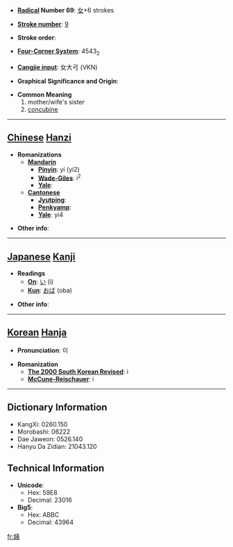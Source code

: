 * '''[[Wiktionary:Chinese radical index| Radical]] Number 69''': [[Wiktionary:Chinese radical index 女|女]]+6 strokes

* '''[[Wiktionary:Chinese total strokes index|Stroke number]]''': [[Wiktionary:Chinese total strokes index 9|9]]

* '''Stroke order''': 

* '''[[Wiktionary:Chinese four corner index|Four-Corner System]]''': 4543<sub>2</sub>

* '''[[Wiktionary:Chinese Cangjie index|Cangjie input]]''': 女大弓 (VKN)

* '''Graphical Significance and Origin''': 

* '''Common Meaning'''
*#mother/wife's sister
*# [[concubine]]


----

== [[Chinese]] [[Hanzi]] ==

* '''Romanizations'''
** '''[[Mandarin]]'''
*** '''[[Pinyin]]''': yí (yi2)
*** '''[[Wade-Giles]]''': i<sup>2</sup>
*** '''[[Yale]]''': 
** '''[[Cantonese]]'''
*** '''[[Jyutping]]''':
*** '''[[Penkyamp]]''': 
*** '''[[Yale]]''': yi4

* '''Other info''': 

----

== [[Japanese]] [[Kanji]] ==

* '''Readings'''
** '''[[On]]''': [[い]] (i)
** '''[[Kun]]''': [[おば]] (oba)

* '''Other info''':  

----

== [[Korean]] [[Hanja]] ==

* '''Pronunciation''': 이

* '''Romanization'''
** '''[[The 2000 South Korean Revised Romanization|The 2000 South Korean Revised]]''': i
** '''[[McCune-Reischauer]]''': i

----

== Dictionary Information ==

* KangXi: 0260.150
* Morobashi: 06222
* Dae Jaweon: 0526.140
* Hanyu Da Zidian: 21043.120

== Technical Information ==

* '''Unicode''':
** Hex: 59E8
** Decimal: 23016
* '''Big5''':
** Hex: ABBC
** Decimal: 43964

[[fr:姨]]